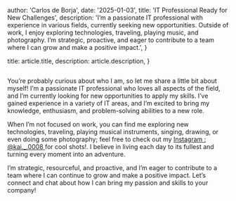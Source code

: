 
  author: 'Carlos de Borja',
  date: '2025-01-03',
  title: 'IT Professional Ready for New Challenges',
  description:
    'I’m a passionate IT professional with experience in various fields, currently seeking new opportunities. Outside of work, I enjoy exploring technologies, traveling, playing music, and photography. I’m strategic, proactive, and eager to contribute to a team where I can grow and make a positive impact.',
}

  title: article.title,
  description: article.description,
}


<Image src={designSystem} alt="" />

You’re probably curious about who I am, so let me share a little bit about myself! I’m a passionate IT professional who loves all aspects of the field, and I’m currently looking for new opportunities to apply my skills. I’ve gained experience in a variety of IT areas, and I’m excited to bring my knowledge, enthusiasm, and problem-solving abilities to a new role.

When I’m not focused on work, you can find me exploring new technologies, traveling, playing musical instruments, singing, drawing, or even doing some photography; feel free to check out my <a href="https://www.instagram.com/kai._.0008/">Instagram : @kai._.0008 </a> for cool shots!. I believe in living each day to its fullest and turning every moment into an adventure.

I’m strategic, resourceful, and proactive, and I’m eager to contribute to a team where I can continue to grow and make a positive impact. Let’s connect and chat about how I can bring my passion and skills to your company!